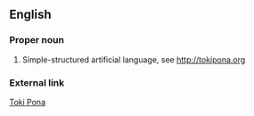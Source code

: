 ==English==

===Proper noun===

# Simple-structured artificial language, see [[http://tokipona.org]]

<!-- ====Translations====
translations -->

===External link===

[http://tokipona.org Toki Pona]